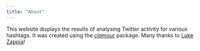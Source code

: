 ```yaml
---
title: "About"
---
```


This website displays the results of analysing Twitter activity for various
hashtags. It was created using the _[clamour][]_ package. Many thanks to [Luke Zappia](https://github.com/lazappi)!

[clamour]: https://lazappi.github.io/clamour "clamour package website"

